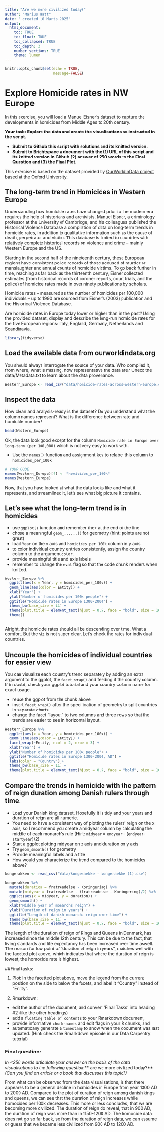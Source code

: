 ---
title: "Are we more civilized today?"
author: "Marius Hatt"
date: " created 10 Marts 2025"
output:
  html_document:
    toc: TRUE
    toc_float: TRUE
    toc_collapsed: TRUE
    toc_depth: 3
    number_sections: TRUE
    theme: lumen
---

```{r setup, include=TRUE}
knitr::opts_chunk$set(echo = TRUE,
                      message=FALSE)

```
#  Explore Homicide rates in NW Europe
In this exercise, you will load a Manuel Eisner's dataset to capture the developments in homicides from Middle Ages to 20th century. 

**Your task: Explore the data and create the visualisations as instructed in the script.** 

- **Submit to Github this script with solutions and its knitted version.**  
- **Submit to Brightspace a document with the (1) URL of this script and its knitted version in Github (2) answer of 250 words to the Final Question and (3) the Final Plot.**



This exercise is based on the dataset provided by [OurWorldInData project](https://ourworldindata.org/homicides) based at the Oxford University.

## The long-term trend in Homicides in Western Europe

Understanding how homicide rates have changed prior to the modern era requires the help of historians and archivists. Manuel Eisner, a criminology professor at the University of Cambridge, and his colleagues published the Historical Violence Database \href{https://cjrc.osu.edu/research/interdisciplinary/hvd}: a compilation of data on long-term trends in homicide rates, in addition to qualitative information such as the cause of death, perpetrator and victim. This database is limited to countries with relatively complete historical records on violence and crime – mainly Western Europe and the US.

Starting in the second half of the nineteenth century, these European regions have consistent police records of those accused of murder or manslaughter and annual counts of homicide victims. To go back further in time, reaching as far back as the thirteenth century, Eisner collected estimates (from historical records of coroner reports, court trials, and the police) of homicide rates made in over ninety publications by scholars.

Homicide rates – measured as the number of homicides per 100,000 individuals – up to 1990 are sourced from Eisner’s (2003) publication and the Historical Violence Database. 

Are homicide rates in Europe today lower or higher than in the past? Using the provided dataset, display and describe the long-run homicide rates for the five European regions: Italy, England, Germany, Netherlands and Scandinavia.

```{r library}
library(tidyverse)
```

## Load the available data from ourworldindata.org

You should always interrogate the source of your data. Who compiled it, from where, what is missing, how representative the data are? Check the data/Metadata.txt to learn about the data provenance.

```{r load-data}
Western_Europe <- read_csv("data/homicide-rates-across-western-europe.csv")
```

## Inspect the data

How clean and analysis-ready is the dataset? Do you understand what the column names represent? What is the difference between rate and homicide number?

```{r inspect}
head(Western_Europe)
```

Ok, the data look good except for the column `Homicide rate in Europe over long-term (per 100,000)` which is not very easy to work with.

- Use the `names()` function and assignment key to relabel this column to `homicides_per_100k` 

```{r relabel column}
# YOUR CODE
names(Western_Europe)[4] <- "homicides_per_100k"
names(Western_Europe)
```

Now, that you have looked at what the data looks like and what it represents, and streamlined it, let's see what big picture it contains.

## Let's see what the long-term trend is in homicides

- use `ggplot()` function and remember the`+` at the end of the line
- chose a meaningful `geom_......()`  for geometry (hint: points are not great)
- load `Year` on the `x` axis and `homicides_per_100k` column in y axis
- to color individual country entries consistently, assign the country column to the argument `color`.
- provide meaningful title and axis labels
- remember to change the `eval` flag so that the code chunk renders when knitted. 

```{r plot-homicides, eval = TRUE}
Western_Europe %>% 
  ggplot(aes(x = Year, y = homicides_per_100k)) +
  geom_line(aes(color = Entity)) +
  xlab("Year") +
  ylab("Number of homicides per 100k people") +
  ggtitle("Homicide rates in Europe 1300-2000") +
  theme_bw(base_size = 11) +
  theme(plot.title = element_text(hjust = 0.5, face = "bold", size = 16))+
  theme()
  
```
Alright, the homicide rates should all be descending over time. What a comfort. But the viz is not super clear. Let's check the rates for individual countries.

## Uncouple the homicides of individual countries for easier view

You can visualize each country's trend separately by adding an extra argument to the ggplot, the `facet_wrap()` and feeding it the country column. If in doubt, check your ggplot tutorial and your country column name for exact usage.

- reuse the ggplot from the chunk above
- insert `facet_wrap()` after the specification of geometry to split countries in separate charts
- change the facet "layout" to two columns and three rows so that the trends are easier to see in horizontal layout. 


```{r eval = TRUE}

Western_Europe %>% 
  ggplot(aes(x = Year, y = homicides_per_100k)) +
  geom_line(aes(color = Entity)) +
  facet_wrap(~Entity, ncol = 2, nrow = 3) +
  xlab("Year") +
  ylab("Number of homicides per 100k people") +
  ggtitle("Homicide rates in Europe 1300-2000, AD") +
  labs(color = "Country") +  
  theme_bw(base_size = 11) +
  theme(plot.title = element_text(hjust = 0.5, face = "bold", size = 16),  legend.position = "bottom")
```

## Compare the trends in homicide with the pattern of reign duration among Danish rulers through time.

- Load your Danish king dataset. Hopefully it is tidy and your years and duration of reign are all numeric.
- You need to have a consistent way of plotting the rulers' reign on the x axis, so I recommend you create a midyear column by calculating the middle of each monarch's rule (Hint: `midyear` = `endyear` - (`endyear`-`startyear`)/2)
- Start a ggplot plotting midyear on x axis and duration on y axis
- Try `geom_smooth()` for geometry 
- Provide meaningful labels and a title
- How would you characterize the trend compared to the homicides above?

```{r eval = TRUE}
kongerækken <- read_csv("data/kongeraekke - kongeraekke (1).csv")

kongerækken %>% 
  mutate(duration = fratreadelse - Koringering) %>% 
  mutate(midyear = fratreadelse - (fratreadelse - Koringering)/2) %>% 
  ggplot(aes(x = midyear, y = duration)) + 
  geom_smooth() + 
  xlab("Middle year of monarchs reign") +
  ylab("Duration of reign in years") +
  ggtitle("Length of danish monarchs reign over time") +
  theme_bw(base_size = 11) +
  theme(plot.title = element_text(hjust = 0.5, face = "bold", size = 16))
```

The length of the duration of reign of Kings and Queens in Denmark, has increased since the middle 12th century. This can be due to the fact, that living standards and life expectancy has been increased over time aswell. The reason for low point of "duration of reign in years", matches well with the faceted plot above, which indicates that where the duration of reign is lowest, the homocide rate is highest.


##Final tasks:

1) Plot: In the facetted plot above, move the legend from the current position on the side to below the facets, and label it "Country" instead of "Entity".

2) Rmarkdown: 

  - edit the author of the document, and convert 'Final Tasks' into heading #2 (like the other headings) 
  - add a `floating table of contents` to your Rmarkdown document, 
  - provide informative `chunk-names` and edit flags in your R chunks, and
  - automatically generate a `timestamp` to show when the document was last updated. (Hint: check the Rmarkdown episode in our Data Carpentry tutorial)

###  Final question: 

*In <250 words articulate your answer on the basis of the data visualisations to the following question*:** are we more civilized today?** *(Can you find an article or a book that discusses this topic?)*

From what can be observed from the data visualisations, is that there appeares to be a general decline in homicides in Europe from year 1300 AD to 2000 AD. Compared to the plot of duration of reign among danish kings and queens, we can see that the duration of reign increases while homocides per 100k decreases. This more or less concludes, that we are becoming more civilized. The duration of reign do reveal, that in 900 AD, the duration of reign was more than in 1150-1200 AD. The homocide data does not go so far back, so from the duration of reign data, we can assume or guess that we became less civilized from 900 AD to 1200 AD.

